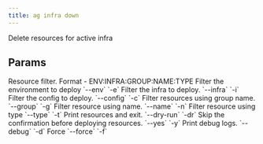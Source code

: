 ```yaml
---
title: ag infra down
---
```


Delete resources for active infra

## Params

<ResponseField name="resources_filter" type="str">
  Resource filter. Format - ENV:INFRA:GROUP:NAME:TYPE
</ResponseField>
<ResponseField name="env_filter" type="str">
  Filter the environment to deploy `--env` `-e`
</ResponseField>
<ResponseField name="infra_filter" type="str">
  Filter the infra to deploy. `--infra` `-i`
</ResponseField>
<ResponseField name="config_filter" type="str">
  Filter the config to deploy. `--config` `-c`
</ResponseField>
<ResponseField name="group_filter" type="str">
  Filter resources using group name. `--group` `-g`
</ResponseField>
<ResponseField name="name_filter" type="str">
  Filter resource using name. `--name` `-n`
</ResponseField>
<ResponseField name="type_filter" type="str">
  Filter resource using type `--type` `-t`
</ResponseField>
<ResponseField name="dry_run" type="bool">
  Print resources and exit. `--dry-run` `-dr`
</ResponseField>
<ResponseField name="auto_confirm" type="bool">
  Skip the confirmation before deploying resources. `--yes` `-y`
</ResponseField>
<ResponseField name="print_debug_log" type="bool">
  Print debug logs. `--debug` `-d`
</ResponseField>
<ResponseField name="force" type="bool">
  Force `--force` `-f`
</ResponseField>
